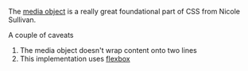 The [media object](http://www.stubbornella.org/content/2010/06/25/the-media-object-saves-hundreds-of-lines-of-code/) is a really great foundational part of CSS from Nicole Sullivan.

A couple of caveats

1. The media object doesn't wrap content onto two lines
2. This implementation uses [flexbox](https://philipwalton.github.io/solved-by-flexbox/demos/media-object/)
 
